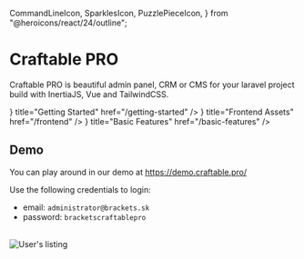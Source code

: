   CommandLineIcon,
  SparklesIcon,
  PuzzlePieceIcon,
} from "@heroicons/react/24/outline";

# Craftable PRO

Craftable PRO is beautiful admin panel, CRM or CMS for your laravel project build with InertiaJS, Vue and TailwindCSS.

<Cards>
  <Card
    icon={<CommandLineIcon />}
    title="Getting Started"
    href="/getting-started"
  />
  <Card icon={<SparklesIcon />} title="Frontend Assets" href="/frontend" />
  <Card
    icon={<PuzzlePieceIcon />}
    title="Basic Features"
    href="/basic-features"
  />
</Cards>

## Demo

You can play around in our demo at https://demo.craftable.pro/

Use the following credentials to login:

- email: `administrator@brackets.sk`
- password: `bracketscraftablepro`

<br />
<Image alt="User's listing" src="/images/user-listing.png" />
